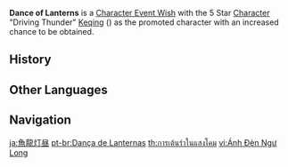 {{Wish Series Infobox
|character = Keqing
|type      = Character Event Wishes
}}
'''Dance of Lanterns''' is a [[Character Event Wish]] with the 5 Star [[Character]] "Driving Thunder" [[Keqing]] ({{Electro}}) as the promoted character with an increased chance to be obtained.

==History==
{{Wish History Table}}

==Other Languages==
{{Other Languages
|en      = Dance of Lanterns
|zhs     = 鱼龙灯昼
|zhs_rm  = Yúlóng Dēngzhòu
|zht     = 魚龍燈晝
|zht_rm  = Yúlóng Dēngzhòu
|zh_tl   = Daylight of the Fish and Dragon Lanterns
|ja      = 魚龍灯昼
|ja_rm   = Gyoryuu Touchuu{{Assumed}}
|ja_tl   = Daylight of the Fish and Dragon Lanterns{{Sino|ja}}
|ko      = {{tt|용등|龍燈}}의 춤
|ko_rm   = Yongdeung-ui Chum
|ko_tl   = Dance of Dragon Lanterns
|es      = Danza de las linternas
|es_tl   = Dance of Lanterns
|fr      = Danse des lanternes
|fr_tl   = Dance of Lanterns
|ru      = Танец фонарей
|ru_tl   = Dance of Lanterns
|th      = การเต้นรำในแสงโคม
|th_rm   = Kan tenram nai saen khong
|th_tl   = Dance in the Lanterns' Light
|vi      = Ánh Đèn {{tt|Ngư Long|魚龍}}
|vi_tl   = Lights of The Sea Dragon
|de      = Tanz der Laternen
|de_tl   = Dance of Lanterns
|id      = Tarian Lentera
|id_tl   = Dance of Lantern
|pt      = Dança de Lanternas
|pt_tl   = Dance of Lanterns
}}

==Navigation==
{{Wish Navbox}}

[[ja:魚龍灯昼]]
[[pt-br:Dança de Lanternas]]
[[th:การเต้นรำในแสงโคม]]
[[vi:Ánh Đèn Ngư Long]]